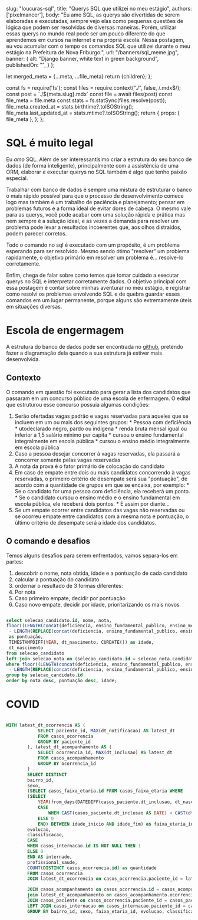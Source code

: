 
  slug: "loucuras-sql",
  title: "Querys SQL que utilizei no meu estágio",
  authors: ['pixelmancer'],
  body: "Eu amo SQL, as querys são divertidas de serem elaboradas e executadas, sempre vejo elas como pequenas questões de lógica que podem ser resolvidas de diversas maneiras. Porém, utilizar essas querys no mundo real pode ser um pouco diferente do que aprendemos em cursos na internet e na própria escola. Nessa postagem, eu vou acumular com o tempo os comandos SQL que utilizei durante o meu estágio na Prefeitura de Nova Friburgo.",
  url: "/banners/sql_meme.jpg",
  banner: {
  alt: "Django banner, white text in green background",
  publishedOn: "",
  }
};

  let merged_meta = {...meta, ...file_meta}
  return <Post meta={merged_meta}>{children}</Post>;
};

  const fs = require('fs');
  const files = require.context("./", false, /.mdx$/);
  const post = `./${meta.slug}.mdx`
  const file = await files(post)
  const file_meta = file.meta
  const stats = fs.statSync(files.resolve(post));
  file_meta.created_at = stats.birthtime?.toISOString();
  file_meta.last_updated_at = stats.mtime?.toISOString();
  return {
    props: { file_meta },
  };
};

# SQL é muito legal

Eu *amo* SQL. Além de ser  interessantísimo criar a estrutura do seu banco de dados (de forma inteligente), principalmente com a assistência de uma ORM, elaborar e executar querys no SQL também é algo que tenho paixão especial.

Trabalhar com banco de dados é sempre uma mistura de estruturar o banco o mais rápido possível para que o processo de desenvolvimento comece logo mas também é um trabalho de paciência e planejamento; pensar em problemas futuros é a forma ideal de evitar dores de cabeça. O mesmo vale para as querys, você pode acabar com uma solução rápida e prática mas nem sempre é a sulução ideal, e as vezes a demanda para resolver um problema pode levar a resultados incoerentes que, aos olhos distraídos, podem parecer corretos.

Todo o comando no sql é executado com um propósito, é um problema esperando para ser resolvido. Mesmo sendo ótimo "resolver" um problema rapidamente, o objetivo primário em resolver um problema é... resolve-lo corretamente.

Enfim, chega de falar sobre como temos que tomar cuidado a executar querys no SQL e interpretar corretamente dados. O objetivo principal com essa postagem é contar sobre minhas aventurar no meu estágio, e registrar como resolvi os problemas envolvendo SQL e de quebra guardar esses comandos em um lugar permanente, porque alguns são extremamente úteis em situações diversas.

# Escola de engermagem

A estrutura do banco de dados pode ser encontrada no [github](https://github.com/smctinf/escola_enfermagem/blob/main/selecao/models.py), pretendo fazer a diagramação dela quando a sua estrutura já estiver mais desenvolvida.

## Contexto
O comando em questão foi executado para gerar a lista dos candidatos que passaram em um concurso público de uma escola de enfermagem. O edital que estruturou esse concurso possuia algumas condições:
  1. Serão ofertadas vagas padrão e vagas reservadas para aqueles que se incluem em um ou mais dos  seguintes grupos: 
    * Pessoa com deficiência 
    * utodeclarado negro, pardo ou indígena
    * renda bruta mensal igual ou inferior a 1,5 salário mínimo per capita
    * cursou o ensino fundamental integralmente em escola pública 
    * cursou o ensino médio integralmente em escola pública
  2. Caso a pessoa desejar concorrer à vagas reservadas, ela passará a concorrer somente pelas vagas reservadas
  3. A nota da prova é o fator primário de colocação do candidato
  4. Em caso de empate entre dois ou mais candidatos concorrendo à vagas reservadas, o primeiro critério de desempate será sua "pontuação", de acordo com a quantidade de grupos em que se encaixa, por exemplo:
    * Se o candidato for uma pessoa com deficiência, ela receberá um ponto.
    * Se o candidato cursou o ensino médio e o ensino fundamental em escola pública, ele receberá dois pontos.
    * E assim por diante...
  5. Se um empate ocorrer entre candidatos das vagas não reservadas ou se ocorreu empate entre candidatos com a mesma nota e pontuação, o último critério de desempate será a idade dos candidatos.

## O comando e desafios

Temos alguns desafios para serem enfrentados, vamos separa-los em partes:
1. descobrir o nome, nota obtida, idade e a pontuação de cada candidato
3. calcular a pontuação do candidato
2. ordernar o resultado de 3 formas diferentes:
  1. Por nota
  2. Caso primeiro empate, decidir por pontuação
  3. Caso novo empate, decidir por idade, prioritarizando os mais novos


``` sql enfermagem_resultados.sql

select selecao_candidato.id, nome, nota,
floor((LENGTH(concat(deficiencia, ensino_fundamental_publico, ensino_medio_publico, renda_bruta, autodeclaracao)) 
 - LENGTH(REPLACE(concat(deficiencia, ensino_fundamental_publico, ensino_medio_publico, renda_bruta, autodeclaracao), 'S', '')))/LENGTH('S'))
 as pontuação,
 TIMESTAMPDIFF(YEAR, dt_nascimento, CURDATE()) as idade,
 dt_nascimento
from selecao_candidato
left join selecao_nota on (selecao_candidato.id = selecao_nota.candidato_id)
where floor((LENGTH(concat(deficiencia, ensino_fundamental_publico, ensino_medio_publico, renda_bruta, autodeclaracao)) 
 - LENGTH(REPLACE(concat(deficiencia, ensino_fundamental_publico, ensino_medio_publico, renda_bruta, autodeclaracao), 'S', '')))/LENGTH('S')) = 0
group by selecao_candidato.id
order by nota desc, pontuação desc, idade;

```

# COVID

``` sql consolidação.sql

WITH latest_dt_ocorrencia AS (
            SELECT paciente_id, MAX(dt_notificacao) AS latest_dt
            FROM casos_ocorrencia
            GROUP BY paciente_id
        ), latest_dt_acompanhamento AS (
            SELECT ocorrencia_id, MAX(dt_inclusao) AS latest_dt
            FROM casos_acompanhamento
            GROUP BY ocorrencia_id
        )
        SELECT DISTINCT
        bairro_id,
        sexo,
        (SELECT casos_faixa_etaria.id FROM casos_faixa_etaria WHERE
        (SELECT
            YEAR(from_days(DATEDIFF(casos_paciente.dt_inclusao, dt_nascimento))) -
            CASE
                WHEN CAST(casos_paciente.dt_inclusao AS DATE) < CAST(dt_nascimento AS DATE) + INTERVAL '1' year THEN 1
            ELSE 0
            END) BETWEEN idade_inicio AND idade_fim) as faixa_etaria_id,
        evolucao,
        classificacao,
        CASE
        WHEN casos_internacao.id IS NOT NULL THEN 1
        ELSE 0
        END AS internado,
        profissional_saude,
        COUNT(DISTINCT casos_ocorrencia.id) as quantidade
        FROM casos_ocorrencia
        JOIN latest_dt_ocorrencia on casos_ocorrencia.paciente_id = latest_dt_ocorrencia.paciente_id and casos_ocorrencia.dt_notificacao = latest_dt_ocorrencia.latest_dt

        JOIN casos_acompanhamento on casos_ocorrencia.id = casos_acompanhamento.ocorrencia_id
        join latest_dt_acompanhamento on casos_acompanhamento.ocorrencia_id = latest_dt_acompanhamento.ocorrencia_id and casos_acompanhamento.dt_inclusao = latest_dt_acompanhamento.latest_dt
        JOIN casos_paciente on casos_ocorrencia.paciente_id = casos_paciente.id
        LEFT JOIN casos_internacao on casos_internacao.paciente_id = casos_paciente.id
        GROUP BY bairro_id, sexo, faixa_etaria_id, evolucao, classificacao, internado;

```